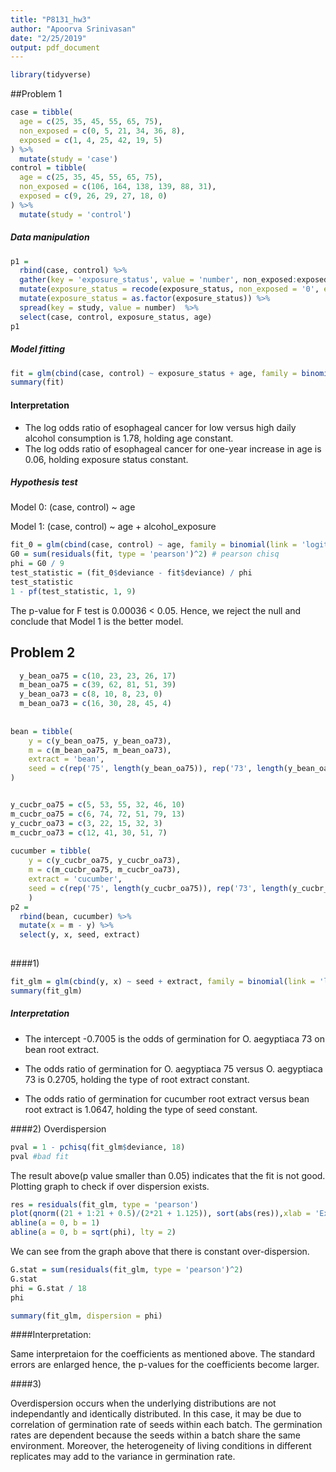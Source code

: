 ```yaml
---
title: "P8131_hw3"
author: "Apoorva Srinivasan"
date: "2/25/2019"
output: pdf_document
---
```



```r
library(tidyverse)
```


##Problem 1


```r
case = tibble(
  age = c(25, 35, 45, 55, 65, 75),
  non_exposed = c(0, 5, 21, 34, 36, 8),
  exposed = c(1, 4, 25, 42, 19, 5)
) %>% 
  mutate(study = 'case')
control = tibble(
  age = c(25, 35, 45, 55, 65, 75),
  non_exposed = c(106, 164, 138, 139, 88, 31),
  exposed = c(9, 26, 29, 27, 18, 0)
) %>% 
  mutate(study = 'control')
```

##### Data manipulation


```r
p1 = 
  rbind(case, control) %>%
  gather(key = 'exposure_status', value = 'number', non_exposed:exposed) %>% 
  mutate(exposure_status = recode(exposure_status, non_exposed = '0', exposed = '1')) %>% 
  mutate(exposure_status = as.factor(exposure_status)) %>% 
  spread(key = study, value = number)  %>% 
  select(case, control, exposure_status, age)
p1
```

##### Model fitting

```r
fit = glm(cbind(case, control) ~ exposure_status + age, family = binomial(link = 'logit'), p1)
summary(fit)
```

#### Interpretation

* The log odds ratio of esophageal cancer for low versus high daily alcohol consumption is 1.78, holding age constant. 
* The log odds ratio of esophageal cancer for one-year increase in age is 0.06, holding exposure status constant. 

##### Hypothesis test

Model 0: (case, control) ~ age

Model 1: (case, control) ~ age + alcohol_exposure

```r
fit_0 = glm(cbind(case, control) ~ age, family = binomial(link = 'logit'), p1)
G0 = sum(residuals(fit, type = 'pearson')^2) # pearson chisq 
phi = G0 / 9
test_statistic = (fit_0$deviance - fit$deviance) / phi
test_statistic
1 - pf(test_statistic, 1, 9) 
```

The p-value for F test is 0.00036 < 0.05. Hence, we reject the null and conclude that Model 1 is the better model. 



## Problem 2


```r
  y_bean_oa75 = c(10, 23, 23, 26, 17)
  m_bean_oa75 = c(39, 62, 81, 51, 39)
  y_bean_oa73 = c(8, 10, 8, 23, 0)
  m_bean_oa73 = c(16, 30, 28, 45, 4)
 
  
bean = tibble(
    y = c(y_bean_oa75, y_bean_oa73),
    m = c(m_bean_oa75, m_bean_oa73),
    extract = 'bean',
    seed = c(rep('75', length(y_bean_oa75)), rep('73', length(y_bean_oa73)))
) 


y_cucbr_oa75 = c(5, 53, 55, 32, 46, 10)
m_cucbr_oa75 = c(6, 74, 72, 51, 79, 13)
y_cucbr_oa73 = c(3, 22, 15, 32, 3)
m_cucbr_oa73 = c(12, 41, 30, 51, 7)
  
cucumber = tibble(
    y = c(y_cucbr_oa75, y_cucbr_oa73),
    m = c(m_cucbr_oa75, m_cucbr_oa73),
    extract = 'cucumber',
    seed = c(rep('75', length(y_cucbr_oa75)), rep('73', length(y_cucbr_oa73))) 
    )
p2 = 
  rbind(bean, cucumber) %>% 
  mutate(x = m - y) %>% 
  select(y, x, seed, extract)
  
```

####1)

```r
fit_glm = glm(cbind(y, x) ~ seed + extract, family = binomial(link = 'logit'), p2)
summary(fit_glm)
```

##### Interpretation

* The intercept -0.7005 is the odds of germination for O. aegyptiaca 73 on bean root extract. 

* The odds ratio of germination for O. aegyptiaca 75 versus O. aegyptiaca 73 is 0.2705, holding the type of root extract constant.

* The odds ratio of germination for cucumber root extract versus bean root extract is 1.0647, holding the type of seed constant. 


####2) Overdispersion

```r
pval = 1 - pchisq(fit_glm$deviance, 18)
pval #bad fit
```

The result above(p value smaller than 0.05) indicates that the fit is not good. Plotting graph to check if over dispersion exists.

```r
res = residuals(fit_glm, type = 'pearson')
plot(qnorm((21 + 1:21 + 0.5)/(2*21 + 1.125)), sort(abs(res)),xlab = 'Expected Half-Normal Order Stats', ylab = 'Ordered Abs Pearson Residuals')
abline(a = 0, b = 1)
abline(a = 0, b = sqrt(phi), lty = 2)
```

We can see from the graph above that there is constant over-dispersion.

```r
G.stat = sum(residuals(fit_glm, type = 'pearson')^2) 
G.stat
phi = G.stat / 18
phi

summary(fit_glm, dispersion = phi)
```


####Interpretation:

Same interpretaion for the coefficients as mentioned above. The standard errors are enlarged hence, the p-values for the coefficients become larger. 

####3)


Overdispersion occurs when the underlying distributions are not independantly and identically distributed. In this case, it may be due to correlation of germination rate of seeds within each batch. The germination rates are dependent because the seeds within a batch share the same environment. Moreover, the heterogeneity of living conditions in different replicates may add to the variance in germination rate.
